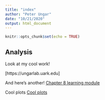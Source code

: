 ```yaml
---
title: "index"
author: "Peter Ungar"
date: "10/21/2020"
output: html_document
---
```


```r
knitr::opts_chunk$set(echo = TRUE)
```
## Analysis
Look at my cool work!


[https://ungarlab.uark.edu]

And here's another!
[Chapter 8 learning module](Chapter8.html)

Cool plots
[Cool plots](data_vis.html)